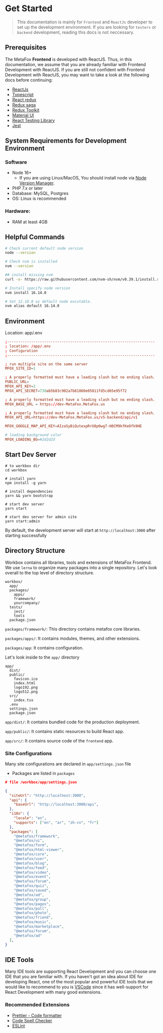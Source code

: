 # Get Started

> This documentation is mainly for `Frontend` and `ReactJs` developer to set up the development environment.
> If you are looking for `testers` or `backend` development, reading this docs is not neccessary.

## Prerequisites

The MetaFox **Frontend** is developed with ReactJS. Thus, in this documentation, we assume that you are already familiar with Frontend Development with ReactJS. If you are still not confident with Frontend Development with ReactJS, you may want to take a look at the following docs before continuing:

- [ReactJs](https://reactjs.org/)
- [Typescript](https://www.typescriptlang.org/)
- [React redux](https://react-redux.js.org/)
- [Redux saga](https://redux-saga.js.org/)
- [Redux Toolkit](https://redux-toolkit.js.org/)
- [Material UI](https://mui.com)
- [React Testing Library](https://testing-library.com/docs/react-testing-library/intro/)
- [Jest](https://jestjs.io/docs/getting-started)

## System Requirements for Development Environment

### Software

- Node 16+
  - If you are using Linux/MacOS, You should install node via [Node Version Manager](https://github.com/nvm-sh/nvm).
- PHP 7.x or later
- Database: MySQL, Postgres
- OS: Linux is recommended

### Hardware:

- RAM at least 4GB

## Helpful Commands

```bash
# Check current default node version
node --version

# Check nvm is installed
nvm --version

## install missing nvm
curl -o- https://raw.githubusercontent.com/nvm-sh/nvm/v0.39.1/install.sh | bash

# Install specify node version
nvm install 16.14.0

# Set 12.18.0 as default node excutable.
nvm alias default 16.14.0
```

## Environment

Location: app/.env

```conf
;--------------------------------------------------------------------
; location: /app/.env
; Configuration
;--------------------------------------------------------------------

; run multiple site on the same server
MFOX_SITE_ID=1

; A properly formatted must have a leading slash but no ending slash.
PUBLIC_URL=
MFOX_API_KEY=2
MFOX_API_SECRET=738ab5b83c902a7b81860e05811fd5cd65e95f72

; A properly formatted must have a leading slash but no ending slash.
MFOX_BASE_URL = https://dev-MetaFox.MetaFox.us

; A properly formatted must have a leading slash but no ending slash.
MFOX_API_URL=https://dev-MetaFox.MetaFox.us/v5-backend/api/v1

MFOX_GOOGLE_MAP_API_KEY=AIzaSyBiQutexpRrU8p0wg7-H8CM9kfKeOfk9HE

# loading background color
MFOX_LOADING_BG=#2d2d2d
```

## Start Dev Server

```shell
# to workbox dir
cd workbox

# install yarn
npm install -g yarn

# install dependencies
yarn && yarn bootstrap

# start dev server
yarn start

# start dev server for admin site
yarn start:admin
```

By default, the development server will start at `http://localhost:3000` after starting successfully

## Directory Structure

Workbox contains all libraries, tools and extensions of MetaFox Frontend. We use `lerna` to organize many packages into a single repository. Let's look overall to the top level of directory structure.

```text
workbox/
  app/
  packages/
    apps/
    framework/
    yourcompany/
  tests/
    jest/
    tools
  package.json
```

`packages/framework/`: This directory contains metafox core libraries.

`packages/apps/`: It contains modules, themes, and other extensions.

`packages/app`: It contains configuration.

Let's look inside to the `app/` directory

```text
app/
  dist/
  public/
    favicon.ico
    index.html
    logo192.png
    logo512.png
  src/
    index.tsx
  .env
  settings.json
  package.json
```

`app/dist/`: It contains bundled code for the production deployment.

`app/public/`: It contains static resources to build React app.

`app/src/`: It contains source code of the `frontend` app.

### Site Configurations

Many site configurations are declared in `app/settings.json` file

- Packages are listed in `packages`

```json
# file /workbox/app/settings.json

{
  "siteUrl": "http://localhost:3000",
  "api": {
    "baseUrl": "http://localhost:3000/api",
  },
  "i18n": {
    "locale": "en",
    "supports": ["en", "ar", "zh-cn", "fr"]
  },
  "packages": [
    "@metafox/framework",
    "@metafox/ui",
    "@metafox/form",
    "@metafox/html-viewer",
    "@metafox/core",
    "@metafox/user",
    "@metafox/blog",
    "@metafox/feed",
    "@metafox/video",
    "@metafox/event",
    "@metafox/forum",
    "@metafox/quiz",
    "@metafox/saved",
    "@metafox/ad",
    "@metafox/group",
    "@metafox/pages",
    "@metafox/poll",
    "@metafox/photo",
    "@metafox/friend",
    "@metafox/music",
    "@metafox/marketplace",
    "@metafox/forum",
    "@metafox/ad"
  ],
}
```

## IDE Tools

Many IDE tools are supporting React Development and you can choose one IDE that you are familiar with. If you haven't got an idea about IDE for developing React, one of the most popular and powerful IDE tools that we would like to recommend to you is [VSCode](https://code.visualstudio.com/) since it has well-support for React Development with many good extensions.

### Recommended Extensions

- [Prettier - Code formatter](https://marketplace.visualstudio.com/items?itemName=esbenp.prettier-vscode)
- [Code Spell Checker](https://marketplace.visualstudio.com/items?itemName=streetsidesoftware.code-spell-checker)
- [ESLint](https://marketplace.visualstudio.com/items?itemName=ms-vscode.vscode-typescript-tslint-plugin)
